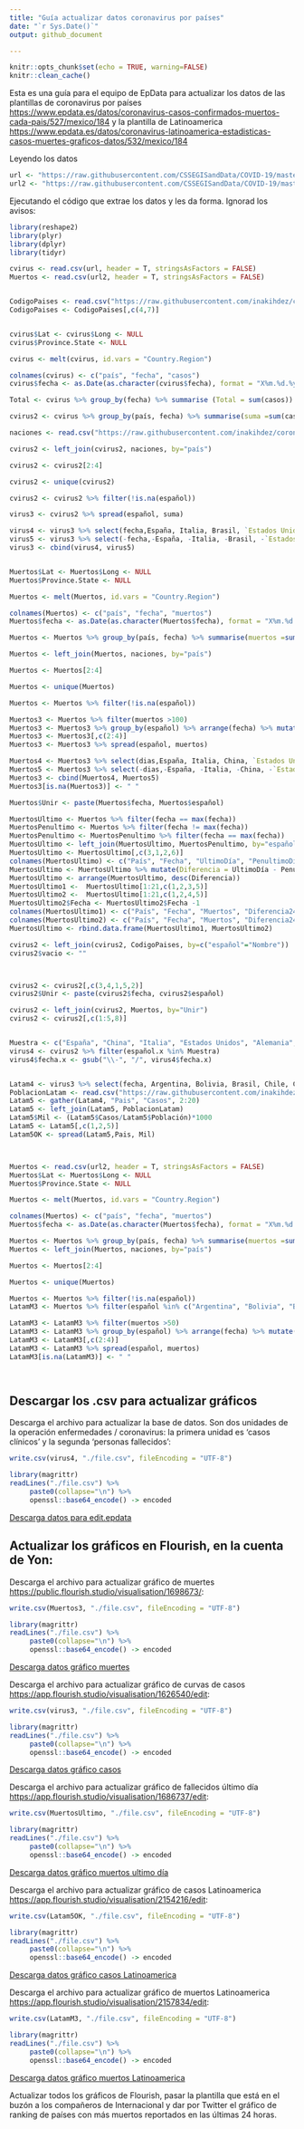 ---
title: "Guía actualizar datos coronavirus por países"
date: "`r Sys.Date()`"
output: github_document

---

```{r setup, include=FALSE}
knitr::opts_chunk$set(echo = TRUE, warning=FALSE)
knitr::clean_cache()
```


Esta es una guía para el equipo de EpData para actualizar los datos de las plantillas de coronavirus por países <https://www.epdata.es/datos/coronavirus-casos-confirmados-muertos-cada-pais/527/mexico/184> y la plantilla de Latinoamerica <https://www.epdata.es/datos/coronavirus-latinoamerica-estadisticas-casos-muertes-graficos-datos/532/mexico/184>

Leyendo los datos

```{r lectura, warning=FALSE, message=FALSE,}
url <- "https://raw.githubusercontent.com/CSSEGISandData/COVID-19/master/csse_covid_19_data/csse_covid_19_time_series/time_series_covid19_confirmed_global.csv"
url2 <- "https://raw.githubusercontent.com/CSSEGISandData/COVID-19/master/csse_covid_19_data/csse_covid_19_time_series/time_series_covid19_deaths_global.csv"


```

Ejecutando el código que extrae los datos y les da forma. Ignorad los avisos:

```{r echo=FALSE, message=FALSE, warning=FALSE, cache=FALSE}
library(reshape2)
library(plyr)
library(dplyr)
library(tidyr)

cvirus <- read.csv(url, header = T, stringsAsFactors = FALSE)
Muertos <- read.csv(url2, header = T, stringsAsFactors = FALSE)


CodigoPaises <- read.csv("https://raw.githubusercontent.com/inakihdez/coronaviruspaises/master/PAISES%20EN%20LA%20BBDD%20-%20Todos%20los%20paises.csv", stringsAsFactors = FALSE, encoding= "UTF-8")
CodigoPaises <- CodigoPaises[,c(4,7)]


cvirus$Lat <- cvirus$Long <- NULL
cvirus$Province.State <- NULL

cvirus <- melt(cvirus, id.vars = "Country.Region")

colnames(cvirus) <- c("país", "fecha", "casos")
cvirus$fecha <- as.Date(as.character(cvirus$fecha), format = "X%m.%d.%y")

Total <- cvirus %>% group_by(fecha) %>% summarise (Total = sum(casos))

cvirus2 <- cvirus %>% group_by(país, fecha) %>% summarise(suma =sum(casos))

naciones <- read.csv("https://raw.githubusercontent.com/inakihdez/coronaviruspaises/master/nacionesOK.csv", encoding= "UTF-8")

cvirus2 <- left_join(cvirus2, naciones, by="país")

cvirus2 <- cvirus2[2:4]

cvirus2 <- unique(cvirus2)

cvirus2 <- cvirus2 %>% filter(!is.na(español))

virus3 <- cvirus2 %>% spread(español, suma)

virus4 <- virus3 %>% select(fecha,España, Italia, Brasil, `Estados Unidos`, Rusia, Alemania, Francia, `Reino Unido`)
virus5 <- virus3 %>% select(-fecha,-España, -Italia, -Brasil, -`Estados Unidos`, -Alemania, -Francia, -`Reino Unido`, -Rusia)
virus3 <- cbind(virus4, virus5)


Muertos$Lat <- Muertos$Long <- NULL
Muertos$Province.State <- NULL

Muertos <- melt(Muertos, id.vars = "Country.Region")

colnames(Muertos) <- c("país", "fecha", "muertos")
Muertos$fecha <- as.Date(as.character(Muertos$fecha), format = "X%m.%d.%y")

Muertos <- Muertos %>% group_by(país, fecha) %>% summarise(muertos =sum(muertos))

Muertos <- left_join(Muertos, naciones, by="país")

Muertos <- Muertos[2:4]

Muertos <- unique(Muertos)

Muertos <- Muertos %>% filter(!is.na(español))

Muertos3 <- Muertos %>% filter(muertos >100)
Muertos3 <- Muertos3 %>% group_by(español) %>% arrange(fecha) %>% mutate(dias= row_number())
Muertos3 <- Muertos3[,c(2:4)]
Muertos3 <- Muertos3 %>% spread(español, muertos)

Muertos4 <- Muertos3 %>% select(dias,España, Italia, China, `Estados Unidos`, Alemania, Francia, `Reino Unido`, Brasil)
Muertos5 <- Muertos3 %>% select(-dias,-España, -Italia, -China, -`Estados Unidos`, -Alemania, -Francia, -`Reino Unido`, -Brasil)
Muertos3 <- cbind(Muertos4, Muertos5)
Muertos3[is.na(Muertos3)] <- " "

Muertos$Unir <- paste(Muertos$fecha, Muertos$español)

MuertosUltimo <- Muertos %>% filter(fecha == max(fecha))
MuertosPenultimo <- Muertos %>% filter(fecha != max(fecha))
MuertosPenultimo <- MuertosPenultimo %>% filter(fecha == max(fecha))
MuertosUltimo <- left_join(MuertosUltimo, MuertosPenultimo, by="español")
MuertosUltimo <- MuertosUltimo[,c(3,1,2,6)]
colnames(MuertosUltimo) <- c("País", "Fecha", "UltimoDía", "PenultimoDía")
MuertosUltimo <- MuertosUltimo %>% mutate(Diferencia = UltimoDía - PenultimoDía)
MuertosUltimo <- arrange(MuertosUltimo, desc(Diferencia)) 
MuertosUltimo1 <-  MuertosUltimo[1:21,c(1,2,3,5)]
MuertosUltimo2 <-  MuertosUltimo[1:21,c(1,2,4,5)]
MuertosUltimo2$Fecha <- MuertosUltimo2$Fecha -1
colnames(MuertosUltimo1) <- c("País", "Fecha", "Muertos", "Diferencia24H")
colnames(MuertosUltimo2) <- c("País", "Fecha", "Muertos", "Diferencia24H")
MuertosUltimo <- rbind.data.frame(MuertosUltimo1, MuertosUltimo2)

cvirus2 <- left_join(cvirus2, CodigoPaises, by=c("español"="Nombre"))
cvirus2$vacio <- ""



cvirus2 <- cvirus2[,c(3,4,1,5,2)]
cvirus2$Unir <- paste(cvirus2$fecha, cvirus2$español)

cvirus2 <- left_join(cvirus2, Muertos, by="Unir")
cvirus2 <- cvirus2[,c(1:5,8)]


Muestra <- c("España", "China", "Italia", "Estados Unidos", "Alemania", "Rusia", "Irán", "Francia", "Corea del Sur", "Suiza", "Reino Unido", "Países Bajos", "Austria", "Bélgica", "Noruega", "Portugal", "Suecia", " Australia", "Brasil", "Canadá", "Malasia", " Dinamarca", " Israel", "Turquía", "Japón", "Ecuador", "Irlanda", "Chile", "Colombia", "Argenina", "Perú", "Mexico", "República Dominicana", "Costa Rica", "Cuba", "Bolivia", "Venezuela", "Argentina", "El Salvador", "Guatemala", "Honduras", "Nicaragua", "Panamá", "República Dominicana", "Uruguay", "India")
virus4 <- cvirus2 %>% filter(español.x %in% Muestra)
virus4$fecha.x <- gsub("\\-", "/", virus4$fecha.x)


Latam4 <- virus3 %>% select(fecha, Argentina, Bolivia, Brasil, Chile, Colombia, `Costa Rica`, Cuba, Ecuador, `El Salvador`, Guatemala, Honduras, `Mexico`, Nicaragua, `Panamá`, Paraguay, `Perú`, `República Dominicana`, Uruguay, Venezuela)
PoblacionLatam <- read.csv("https://raw.githubusercontent.com/inakihdez/coronaviruspaises/master/PoblacionLatina.csv")
Latam5 <- gather(Latam4, "Pais", "Casos", 2:20)
Latam5 <- left_join(Latam5, PoblacionLatam)
Latam5$Mil <- (Latam5$Casos/Latam5$Población)*1000
Latam5 <- Latam5[,c(1,2,5)]
Latam5OK <- spread(Latam5,Pais, Mil) 



Muertos <- read.csv(url2, header = T, stringsAsFactors = FALSE)
Muertos$Lat <- Muertos$Long <- NULL
Muertos$Province.State <- NULL

Muertos <- melt(Muertos, id.vars = "Country.Region")

colnames(Muertos) <- c("país", "fecha", "muertos")
Muertos$fecha <- as.Date(as.character(Muertos$fecha), format = "X%m.%d.%y")

Muertos <- Muertos %>% group_by(país, fecha) %>% summarise(muertos =sum(muertos))
Muertos <- left_join(Muertos, naciones, by="país")

Muertos <- Muertos[2:4]

Muertos <- unique(Muertos)

Muertos <- Muertos %>% filter(!is.na(español))
LatamM3 <- Muertos %>% filter(español %in% c("Argentina", "Bolivia", "Brasil", "Chile", "Colombia", "Costa Rica", "Cuba", "Ecuador", "El Salvador", "Guatemala", "Honduras", "Mexico", "Nicaragua", "Panamá", "Paraguay", "Perú", "República Dominicana", "Uruguay", "Venezuela"))

LatamM3 <- LatamM3 %>% filter(muertos >50)
LatamM3 <- LatamM3 %>% group_by(español) %>% arrange(fecha) %>% mutate(dias= row_number())
LatamM3 <- LatamM3[,c(2:4)]
LatamM3 <- LatamM3 %>% spread(español, muertos)
LatamM3[is.na(LatamM3)] <- " "




```

## Descargar los .csv para actualizar gráficos 

Descarga el archivo para actualizar la base de datos. Son dos unidades de la operación enfermedades / coronavirus: la primera unidad es 'casos clínicos' y la segunda 'personas fallecidos':

```{r echo= FALSE, warning=FALSE, message=FALSE}
write.csv(virus4, "./file.csv", fileEncoding = "UTF-8")

library(magrittr)
readLines("./file.csv") %>% 
     paste0(collapse="\n") %>% 
     openssl::base64_encode() -> encoded
```


<a download="basededatos.csv" href="`r sprintf('data:text/csv;base64,%s', encoded)`">Descarga datos para edit.epdata</a>

## Actualizar los gráficos en Flourish, en la cuenta de Yon: 


Descarga el archivo para actualizar gráfico de muertes  <https://public.flourish.studio/visualisation/1698673/>:

```{r echo= FALSE}
write.csv(Muertos3, "./file.csv", fileEncoding = "UTF-8")

library(magrittr)
readLines("./file.csv") %>% 
     paste0(collapse="\n") %>% 
     openssl::base64_encode() -> encoded
```


<a download="muertos.csv" href="`r sprintf('data:text/csv;base64,%s', encoded)`">Descarga datos gráfico muertes</a>

Descarga el archivo para actualizar gráfico de curvas de casos  <https://app.flourish.studio/visualisation/1626540/edit>:

```{r echo= FALSE}
write.csv(virus3, "./file.csv", fileEncoding = "UTF-8")

library(magrittr)
readLines("./file.csv") %>% 
     paste0(collapse="\n") %>% 
     openssl::base64_encode() -> encoded
```


<a download="casos.csv" href="`r sprintf('data:text/csv;base64,%s', encoded)`">Descarga datos gráfico casos</a>

Descarga el archivo para actualizar gráfico de fallecidos último día  <https://app.flourish.studio/visualisation/1686737/edit>:

```{r echo= FALSE}
write.csv(MuertosUltimo, "./file.csv", fileEncoding = "UTF-8")

library(magrittr)
readLines("./file.csv") %>% 
     paste0(collapse="\n") %>% 
     openssl::base64_encode() -> encoded
```


<a download="ultimodia.csv" href="`r sprintf('data:text/csv;base64,%s', encoded)`">Descarga datos gráfico muertos ultimo día</a>

Descarga el archivo para actualizar gráfico de casos Latinoamerica  <https://app.flourish.studio/visualisation/2154216/edit>:

```{r echo= FALSE}
write.csv(Latam5OK, "./file.csv", fileEncoding = "UTF-8")

library(magrittr)
readLines("./file.csv") %>% 
     paste0(collapse="\n") %>% 
     openssl::base64_encode() -> encoded
```


<a download="cLatinoamerica.csv" href="`r sprintf('data:text/csv;base64,%s', encoded)`">Descarga datos gráfico casos Latinoamerica</a>

Descarga el archivo para actualizar gráfico de muertos Latinoamerica  <https://app.flourish.studio/visualisation/2157834/edit>:

```{r echo= FALSE}
write.csv(LatamM3, "./file.csv", fileEncoding = "UTF-8")

library(magrittr)
readLines("./file.csv") %>% 
     paste0(collapse="\n") %>% 
     openssl::base64_encode() -> encoded
```


<a download="mLatinoamerica.csv" href="`r sprintf('data:text/csv;base64,%s', encoded)`">Descarga datos gráfico muertos Latinoamerica</a>

Actualizar todos los gráficos de Flourish, pasar la plantilla que está en el buzón a los compañeros de Internacional y dar por Twitter el gráfico de ranking de países con más muertos reportados en las últimas 24 horas.
